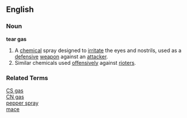 ==English==
===Noun===
'''tear gas'''
# A [[chemical]] spray designed to [[irritate]] the eyes and nostrils, used as a [[defensive]] [[weapon]] against an [[attacker]].
# Similar chemicals used [[offensively]] against [[riot]]ers.

===Related Terms===
[[CS gas]]<BR>
[[CN gas]]<BR>
[[pepper spray]]<BR>
[[mace]]
